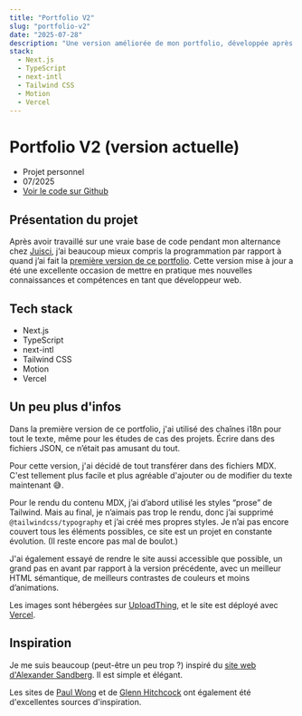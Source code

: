 ```yaml
---
title: "Portfolio V2"
slug: "portfolio-v2"
date: "2025-07-28"
description: "Une version améliorée de mon portfolio, développée après mon alternance avec des compétences techniques renforcées. Nouveau : MDX pour le contenu et une accessibilité améliorée."
stack:
  - Next.js
  - TypeScript
  - next-intl
  - Tailwind CSS
  - Motion
  - Vercel
---
```


# Portfolio V2 (version actuelle)

- Projet personnel
- 07/2025
- [Voir le code sur Github](https://github.com/lemathurin/portfolio/tree/main)

## Présentation du projet

Après avoir travaillé sur une vraie base de code pendant mon alternance chez [Juisci](https://www.juisci.com/), j’ai beaucoup mieux compris la programmation par rapport à quand j’ai fait la [première version de ce portfolio](/projects/portfolio-v1). Cette version mise à jour a été une excellente occasion de mettre en pratique mes nouvelles connaissances et compétences en tant que développeur web.

## Tech stack

- Next.js
- TypeScript
- next-intl
- Tailwind CSS
- Motion
- Vercel

## Un peu plus d'infos

Dans la première version de ce portfolio, j'ai utilisé des chaînes i18n pour tout le texte, même pour les études de cas des projets. Écrire dans des fichiers JSON, ce n’était pas amusant du tout.

Pour cette version, j'ai décidé de tout transférer dans des fichiers MDX. C'est tellement plus facile et plus agréable d'ajouter ou de modifier du texte maintenant 😅.

Pour le rendu du contenu MDX, j’ai d’abord utilisé les styles “prose” de Tailwind. Mais au final, je n’aimais pas trop le rendu, donc j’ai supprimé `@tailwindcss/typography` et j’ai créé mes propres styles. Je n’ai pas encore couvert tous les éléments possibles, ce site est un projet en constante évolution. (Il reste encore pas mal de boulot.)

J'ai également essayé de rendre le site aussi accessible que possible, un grand pas en avant par rapport à la version précédente, avec un meilleur HTML sémantique, de meilleurs contrastes de couleurs et moins d’animations.

Les images sont hébergées sur [UploadThing](https://uploadthing.com/), et le site est déployé avec [Vercel](https://vercel.com).

## Inspiration

Je me suis beaucoup (peut-être un peu trop ?) inspiré du [site web d'Alexander Sandberg](https://alexandersandberg.com/). Il est simple et élégant.

Les sites de [Paul Wong](https://www.paulwong.work) et de [Glenn Hitchcock](https://glenn.me/) ont également été d'excellentes sources d'inspiration.
